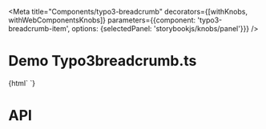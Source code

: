 
<Meta
    title="Components/typo3-breadcrumb"
    decorators={[withKnobs, withWebComponentsKnobs]}
    parameters={{component: 'typo3-breadcrumb-item', options: {selectedPanel: 'storybookjs/knobs/panel'}}}
/>

# Demo Typo3breadcrumb.ts

<Preview>
    <Story name="Basic breadcrumb Item" height="220px">
        {html`
        <typo3-breadcrumb-item title="Basic breadcrumb item"></typo3-breadcrumb-item>
        <typo3-breadcrumb-item title="Breadcrumb item with Link" link="http://www.example.test"></typo3-breadcrumb-item>
        <typo3-breadcrumb-item active title="Active breadcrumb item"></typo3-breadcrumb-item>
    `}
    </Story>
</Preview>

# API

<Props of="typo3-breadcrumb-item"/>
